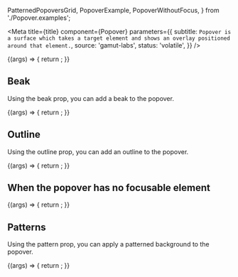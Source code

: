 
  PatternedPopoversGrid,
  PopoverExample,
  PopoverWithoutFocus,
} from './Popover.examples';

<Meta
  title={title}
  component={Popover}
  parameters={{
    subtitle: `Popover is a surface which takes a target element and shows an overlay
positioned around that element.`,
    source: 'gamut-labs',
    status: 'volatile',
  }}
/>

<Canvas>
  <Story name="Popover">
    {(args) => {
      return <PopoverExample {...args} />;
    }}
  </Story>
</Canvas>

<Props story="Popover" />

## Beak

Using the beak prop, you can add a beak to the popover.

<Canvas>
  <Story name="Beak">
    {(args) => {
      return <PopoverExample {...args} beak="left" />;
    }}
  </Story>
</Canvas>

## Outline

Using the outline prop, you can add an outline to the popover.

<Canvas>
  <Story name="Outline">
    {(args) => {
      return <PopoverExample {...args} outline />;
    }}
  </Story>
</Canvas>

## When the popover has no focusable element

<Canvas>
  <Story name="Popover ex 2">
    {(args) => {
      return <PopoverWithoutFocus {...args} />;
    }}
  </Story>
</Canvas>

## Patterns

Using the pattern prop, you can apply a patterned background to the popover.

<Canvas>
  <Story name="Patterns">
    {(args) => {
      return <PatternedPopoversGrid {...args} />;
    }}
  </Story>
</Canvas>
